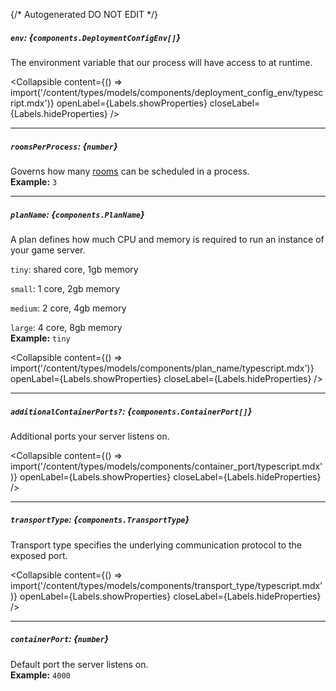 {/* Autogenerated DO NOT EDIT  */}

##### `env`: *{`components.DeploymentConfigEnv[]`}*
The environment variable that our process will have access to at runtime.

<Collapsible content={() => import('/content/types/models/components/deployment_config_env/typescript.mdx')} openLabel={Labels.showProperties} closeLabel={Labels.hideProperties} />


---
##### `roomsPerProcess`: *{`number`}*
Governs how many [rooms](https://hathora.dev/docs/concepts/hathora\-entities\#room) can be scheduled in a process.
<br/>
**Example:** `3`

---
##### `planName`: *{`components.PlanName`}*
A plan defines how much CPU and memory is required to run an instance of your game server.

`tiny`: shared core, 1gb memory

`small`: 1 core, 2gb memory

`medium`: 2 core, 4gb memory

`large`: 4 core, 8gb memory
<br/>
**Example:** `tiny`

<Collapsible content={() => import('/content/types/models/components/plan_name/typescript.mdx')} openLabel={Labels.showProperties} closeLabel={Labels.hideProperties} />


---
##### `additionalContainerPorts?`: *{`components.ContainerPort[]`}*
Additional ports your server listens on.

<Collapsible content={() => import('/content/types/models/components/container_port/typescript.mdx')} openLabel={Labels.showProperties} closeLabel={Labels.hideProperties} />


---
##### `transportType`: *{`components.TransportType`}*
Transport type specifies the underlying communication protocol to the exposed port.

<Collapsible content={() => import('/content/types/models/components/transport_type/typescript.mdx')} openLabel={Labels.showProperties} closeLabel={Labels.hideProperties} />


---
##### `containerPort`: *{`number`}*
Default port the server listens on.
<br/>
**Example:** `4000`


